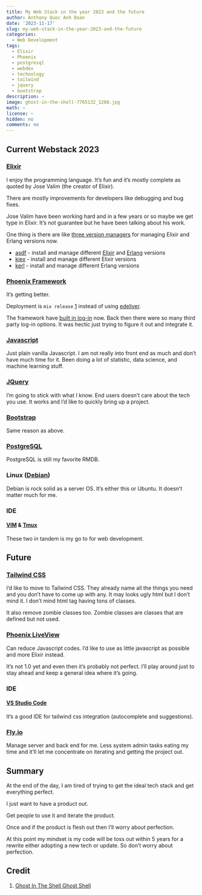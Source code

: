 ```yaml
---
title: My Web Stack in the year 2023 and the future
author: Anthony Quoc Anh Doan
date: '2023-11-17'
slug: my-web-stack-in-the-year-2023-and-the-future
categories:
  - Web Development
tags:
  - Elixir
  - Phoenix
  - postgresql
  - webdev
  - technology
  - tailwind
  - jquery
  - bootstrap
description: ~
image: ghost-in-the-shell-7765132_1280.jpg
math: ~
license: ~
hidden: no
comments: no 
---
```


## Current Webstack 2023

### [Elixir](https://elixir-lang.org/)

I enjoy the programming language. It's fun and it's mostly complete as quoted by Jose Valim (the creator of Elixir). 

There are mostly improvements for developers like debugging and bug fixes.

Jose Valim have been working hard and in a few years or so maybe we get type in Elixir. It's not guarantee but he have been talking about his work.

One thing is there are like [three version managers](https://elixir-lang.org/install.html) for managing Elixir and Erlang versions now.


* [asdf](https://github.com/asdf-vm/asdf) - install and manage different [Elixir](https://github.com/asdf-vm/asdf-elixir) and [Erlang](https://github.com/asdf-vm/asdf-erlang) versions
* [kiex](https://github.com/taylor/kiex) - install and manage different Elixir versions
* [kerl](https://github.com/yrashk/kerl) - install and manage different Erlang versions


### [Phoenix Framework](https://phoenixframework.org/)

It's getting better.

Deployment is `mix release` [1](https://hexdocs.pm/mix/1.15/Mix.Tasks.Release.html) instead of using [edeliver](https://github.com/edeliver/edeliver). 

The framework have [built in log-in](https://hexdocs.pm/phoenix/mix_phx_gen_auth.html) now. Back then there were so many third party log-in options. It was hectic just trying to figure it out and integrate it.




### [Javascript](https://developer.mozilla.org/en-US/docs/Web/JavaScript/Language_overview)


Just plain vanilla Javascript. I am not really into front end as much and don't have much time for it. Been doing a lot of statistic, data science, and machine learning stuff.



### [JQuery](https://jquery.com/)

I'm going to stick with what I know. End users doesn't care about the tech you use. It works and I'd like to quickly bring up a project.

### [Bootstrap](https://getbootstrap.com/)

Same reason as above.

### [PostgreSQL](https://www.postgresql.org/)

PostgreSQL is still my favorite RMDB.

### Linux ([Debian](https://www.debian.org/))

Debian is rock solid as a server OS. It's either this or Ubuntu. It doesn't matter much for me.

### IDE
#### [VIM](https://www.vim.org/) & [Tmux](https://github.com/tmux/tmux/wiki)

These two in tandem is my go to for web development. 

## Future

### [Tailwind CSS](https://tailwindcss.com/)

I'd like to move to Tailwind CSS. They already name all the things you need and you don't have to come up with any. It may looks ugly html but I don't mind it. I don't mind html tag having tons of classes.

It also remove zombie classes too. Zombie classes are classes that are defined but not used.

### [Phoenix LiveView](https://github.com/phoenixframework/phoenix_live_view)

Can reduce Javascript codes. I'd like to use as little javascript as possible and more Elixir instead.

It's not 1.0 yet and even then it's probably not perfect. I'll play around just to stay ahead and keep a general idea where it's going.

### IDE

#### [VS Studio Code](https://code.visualstudio.com/)

It's a good IDE for tailwind css integration (autocomplete and suggestions).

### [Fly.io](https://fly.io/)

Manage server and back end for me. Less system admin tasks eating my time and it'll let me concentrate on iterating and getting the project out.

## Summary

At the end of the day, I am tired of trying to get the ideal tech stack and get everything perfect.

I just want to have a product out. 

Get people to use it and iterate the product.

Once and if the product is flesh out then I'll worry about perfection.

At this point my mindset is my code will be toss out within 5 years for a rewrite either adopting a new tech or update. So don't worry about perfection.


## Credit

1. [Ghost In The Shell Ghost Shell](https://pixabay.com/illustrations/ghost-in-the-shell-ghost-shell-7765132/)